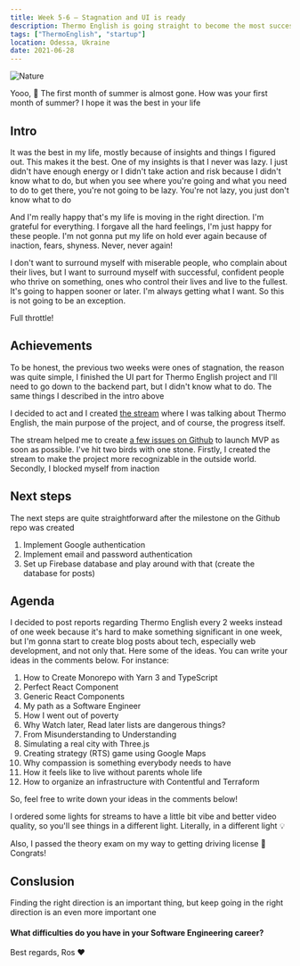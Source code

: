 ```yaml
---
title: Week 5-6 — Stagnation and UI is ready
description: Thermo English is going straight to become the most successful English learning startup in the world
tags: ["ThermoEnglish", "startup"]
location: Odessa, Ukraine
date: 2021-06-28
---
```


![Nature](./nature.jpeg)

Yooo, 👋 The first month of summer is almost gone. How was your first month of summer? I hope it was the best in your life

## Intro

It was the best in my life, mostly because of insights and things I figured out. This makes it the best. One of my insights is that I never was lazy. I just didn't have enough energy or I didn't take action and risk because I didn't know what to do, but when you see where you're going and what you need to do to get there, you're not going to be lazy. You're not lazy, you just don't know what to do

And I'm really happy that's my life is moving in the right direction. I'm grateful for everything. I forgave all the hard feelings, I'm just happy for these people. I'm not gonna put my life on hold ever again because of inaction, fears, shyness. Never, never again!

I don't want to surround myself with miserable people, who complain about their lives, but I want to surround myself with successful, confident people who thrive on something, ones who control their lives and live to the fullest. It's going to happen sooner or later. I'm always getting what I want. So this is not going to be an exception.

Full throttle!

## Achievements

To be honest, the previous two weeks were ones of stagnation, the reason was quite simple, I finished the UI part for Thermo English project and I'll need to go down to the backend part, but I didn't know what to do. The same things I described in the intro above

I decided to act and I created [the stream](https://youtu.be/4MLKhKd7jg8) where I was talking about Thermo English, the main purpose of the project, and of course, the progress itself.

The stream helped me to create [a few issues on Github](https://github.com/termoxin/thermo-english/issues) to launch MVP as soon as possible. I've hit two birds with one stone. Firstly, I created the stream to make the project more recognizable in the outside world. Secondly, I blocked myself from inaction

## Next steps

The next steps are quite straightforward after the milestone on the Github repo was created

1. Implement Google authentication
2. Implement email and password authentication
3. Set up Firebase database and play around with that (create the database for posts)

## Agenda

I decided to post reports regarding Thermo English every 2 weeks instead of one week because it's hard to make something significant in one week, but I'm gonna start to create blog posts about tech, especially web development, and not only that. Here some of the ideas. You can write your ideas in the comments below. For instance:

1. How to Create Monorepo with Yarn 3 and TypeScript
2. Perfect React Component
3. Generic React Components
4. My path as a Software Engineer
5. How I went out of poverty
6. Why Watch later, Read later lists are dangerous things?
7. From Misunderstanding to Understanding
8. Simulating a real city with Three.js
9. Creating strategy (RTS) game using Google Maps
10. Why compassion is something everybody needs to have
11. How it feels like to live without parents whole life
12. How to organize an infrastructure with Contentful and Terraform

So, feel free to write down your ideas in the comments below!

I ordered some lights for streams to have a little bit vibe and better video quality, so you'll see things in a different light. Literally, in a different light 💡

Also, I passed the theory exam on my way to getting driving license 🚙 Congrats!

## Conslusion

Finding the right direction is an important thing, but keep going in the right direction is an even more important one

#### What difficulties do you have in your Software Engineering career?

Best regards,
Ros ❤️
